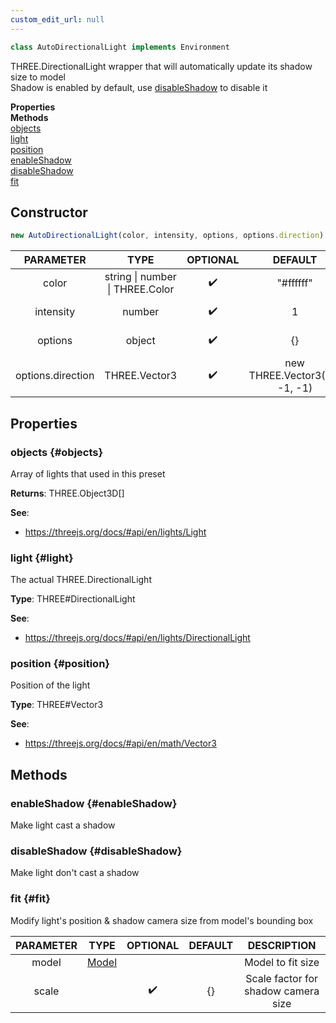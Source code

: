 ```yaml
---
custom_edit_url: null
---
```


```ts
class AutoDirectionalLight implements Environment
```
THREE.DirectionalLight wrapper that will automatically update its shadow size to model<br />Shadow is enabled by default, use [disableShadow](AutoDirectionalLight#disableShadow) to disable it

<div className="container">
  <div className="row mb-2"><div className="col col--6"><strong>Properties</strong></div><div className="col col--6"><strong>Methods</strong></div></div>
  <div className="row"><div className="col col--6"><a href="#objects">objects</a><br/><a href="#light">light</a><br/><a href="#position">position</a></div><div className="col col--6"><a href="#enableShadow">enableShadow</a><br/><a href="#disableShadow">disableShadow</a><br/><a href="#fit">fit</a></div></div>
</div>

## Constructor
```ts
new AutoDirectionalLight(color, intensity, options, options.direction)
```
|PARAMETER|TYPE|OPTIONAL|DEFAULT|DESCRIPTION|
|:---:|:---:|:---:|:---:|:---:|
|color|string \| number \| THREE.Color|✔️|"#ffffff"|Color of the light|
|intensity|number|✔️|1|Intensity of the light|
|options|object|✔️|{}|Additional options|
|options.direction|THREE.Vector3|✔️|new THREE.Vector3(-1, -1, -1)|Direction of the light|

## Properties

### objects {#objects}

<div className="bulma-tags">

</div>

Array of lights that used in this preset

**Returns**: THREE.Object3D[]

**See**:
- https://threejs.org/docs/#api/en/lights/Light

### light {#light}

<div className="bulma-tags">

</div>

The actual THREE.DirectionalLight

**Type**: THREE#DirectionalLight

**See**:
- https://threejs.org/docs/#api/en/lights/DirectionalLight

### position {#position}

<div className="bulma-tags">

</div>

Position of the light

**Type**: THREE#Vector3

**See**:
- https://threejs.org/docs/#api/en/math/Vector3

## Methods

### enableShadow {#enableShadow}

<div className="bulma-tags">

</div>

Make light cast a shadow

### disableShadow {#disableShadow}

<div className="bulma-tags">

</div>

Make light don't cast a shadow

### fit {#fit}

<div className="bulma-tags">

</div>

Modify light's position & shadow camera size from model's bounding box

|PARAMETER|TYPE|OPTIONAL|DEFAULT|DESCRIPTION|
|:---:|:---:|:---:|:---:|:---:|
|model|[Model](Model)|||Model to fit size|
|scale||✔️|{}|Scale factor for shadow camera size|

